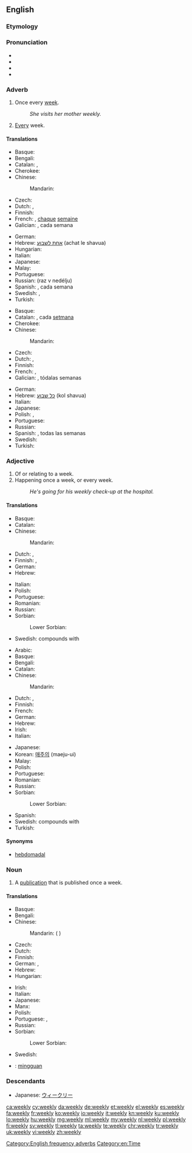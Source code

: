 ==English==

===Etymology===
{{suffix|week|ly}}

===Pronunciation===
* {{audio|en-us-weekly.ogg|Audio (US)}}
* {{IPA|/wiːk.li/}}
* {{rhymes|iːk.li}}
* {{homophones|lang=en|weakly}}

===Adverb===
{{en-adv|-}}

# Once every [[week]].
#: ''She visits her mother weekly.''
# [[every|Every]] week.

====Translations====
{{trans-top|once every week}}
* Basque: {{t|eu|astean behin}}
* Bengali: {{t|bn|সাপ্তাহিক|tr=shaptahik|sc=Beng}}
* Catalan: {{t|ca|setmanalment}}, {{t|ca|setmanal}}
* Cherokee: {{t|chr|ᏑᎾᏙᏓᏆᏍᏗ ᏂᎦᎵᏍᏔᏂᏒ|tr=sunadodaquasdi nigalistanisv|sc=Cher}}
* Chinese:
*: Mandarin: {{t|cmn|每周|tr=měizhōu|sc=Hani}}
* Czech: {{t|cs|týdně}}
* Dutch: {{t|nl|wekelijks}}, {{t|nl|eenmaal per week}}
* Finnish: {{t|fi|viikoittain}}
* French: {{t+|fr|hebdomadairement}}, [[chaque]] [[semaine]]
* Galician: {{t|gl|semanalmente}}, cada semana
{{trans-mid}}
* German: {{t+|de|wöchentlich}}
* Hebrew: [[אחת לשבוע]] (achat le shavua)
* Hungarian: {{t|hu|hetenként}}
* Italian: {{t+|it|settimanalmente}}
* Japanese: {{t|ja|毎週|tr=まいしゅう, maishū}}
* Malay: {{t|ms|mingguan}}
* Portuguese: {{t|pt|semanalmente}}
* Russian: {{l|ru|раз}} {{l|ru|в}} {{l|ru|неделя|неделю}} (raz v nedélju)
* Spanish: {{t|es|semanalmente}}, cada semana
* Swedish: {{t|sv|en gång per vecka}}, {{t|sv|en gång i veckan}}
* Turkish: {{t|tr|haftada bir}}
{{trans-bottom}}

{{trans-top|every week}}
* Basque: {{t+|eu|astero}}
* Catalan: {{t|ca|setmanalment}}, cada [[setmana]]
* Cherokee: {{t|chr|ᏑᎾᏙᏓᏆᏍᏗ ᏂᎦᎵᏍᏔᏂᏒ|tr=sunadodaquasdi nigalistanisv|sc=Cher}}
* Chinese:
*: Mandarin: {{t|cmn|每周|tr=měizhōu|sc=Hani}}
* Czech: {{t|cs|týdně}}
* Dutch: {{t|nl|wekelijks}}, {{t|nl|elke week}}
* Finnish: {{t|fi|viikoittain}}
* French: {{t+|fr|hebdomadairement}}, {{t|fr|une fois par semaine}}
* Galician: {{t|gl|semanalmente}}, tódalas semanas
{{trans-mid}}
* German: {{t+|de|wöchentlich}}
* Hebrew: [[כל שבוע]] (kol shavua)
* Italian: {{t+|it|settimanalmente}}
* Japanese: {{t|ja|毎週|tr=maishū}}
* Polish: {{t|pl|cotygodniowo|m}}, {{t|pl|co tydzień}}
* Portuguese: {{t|pt|semanalmente}}
* Russian: {{t+|ru|еженедельно|tr=ježenedélʹno|sc=Cyrl}}
* Spanish: {{t|es|semanalmente}}, todas las semanas
* Swedish: {{t|sv|varje vecka}}
* Turkish: {{t|tr|her hafta}}
{{trans-bottom}}

===Adjective===
{{en-adj|-}}

# Of or relating to a week.
# Happening once a week, or every week.
#: ''He's going for his weekly check-up at the hospital.''

====Translations====
{{trans-top|of or relating to a week}}
* Basque: {{t+|eu|asteroko}}
* Catalan: {{t|ca|setmanal}}
* Chinese:
*: Mandarin: {{t|cmn|每周|tr=měizhōu|sc=Hani}}
* Dutch: {{t|nl|wekelijks}}, {{t|nl|wekelijkse}}
* Finnish: {{t+|fi|viikoittainen}}, {{t+|fi|viikko|alt=viikko-}}
* German: {{t+|de|wöchentlich}}
* Hebrew: {{t|he|שבועי|tr=shvuee|sc=Hebr}}
{{trans-mid}}
* Italian: {{t+|it|settimanale}}
* Polish: {{t|pl|tygodniowy|m}}
* Portuguese: {{t+|pt|semanal}}
* Romanian: {{t|ro|săptămânal|m|n}}
* Russian: {{t+|ru|недельный|tr=nedél’nyj}}
* Sorbian:
*: Lower Sorbian: {{t|dsb|tyźeński}}
* Swedish: compounds with {{t+|sv|vecka|c}}
{{trans-bottom}}

{{trans-top|happening once a week or every week}}
* Arabic: {{t|ar|اسبوعيا|alt=أسبوعيًا|tr=’usbuaʕían}}
* Basque: {{t+|eu|asteroko}}
* Bengali: {{t|bn|সাপ্তাহিক|tr=shaptahik|sc=Beng}}
* Catalan: {{t|ca|setmanal}}
* Chinese:
*: Mandarin: {{t|cmn|每周|tr=měizhōu|sc=Hani}}
* Dutch: {{t|nl|wekelijks}}, {{t|nl|wekelijkse}}
* Finnish: {{t+|fi|viikoittainen}}
* French: {{t+|fr|hebdomadaire}}
* German: {{t+|de|wöchentlich}}
* Hebrew: {{t|he|שבועי|m|tr=shvuee|sc=Hebr}}
* Irish: {{t|ga|seachtainiúil}}
* Italian: {{t+|it|settimanale}}
{{trans-mid}}
* Japanese: {{t|ja|毎週の|tr=maishū no}}
* Korean: [[매주|매주의]] (maeju-ui)
* Malay: {{t|ms|mingguan}}
* Polish: {{t+|pl|cotygodniowy|m}}
* Portuguese: {{t+|pt|semanal}}
* Romanian: {{t|ro|săptămânal|m|n}}
* Russian: {{t+|ru|еженедельный|tr=ježenedél’nyj}}
* Sorbian:
*: Lower Sorbian: {{t|dsb|tyźeński}}
* Spanish: {{t|es|semanal}}
* Swedish: compounds with {{t+|sv|vecka|c}}
* Turkish: {{t+|tr|haftalık}}
{{trans-bottom}}

====Synonyms====
* [[hebdomadal]]

===Noun===
{{en-noun|weeklies}}

# A [[publication]] that is published once a week.

====Translations====
{{trans-top|publication that is published once a week}}
* Basque: {{t+|eu|astekari}}
* Bengali: {{t|bn|সাপ্তাহিক|tr=shaptahik|sc=Beng}}
* Chinese:
*: Mandarin: {{t+|cmn|周刊|tr=zhōukān|sc=Hani}} ({{qualifier|traditional also:}} {{t+|cmn|週刊|sc=Hani}})
* Czech: {{t+|cs|týdeník}}
* Dutch: {{t+|nl|weekblad|n}}
* Finnish: {{t+|fi|viikkolehti}}
* German: {{t|de|Wochenzeitschrift|f}}, {{t|de|Wochenblatt|n}}
* Hebrew: {{t|he|שבועון|m|tr=shavuón}}
* Hungarian: {{t+|hu|hetilap}}
{{trans-mid}}
* Irish: {{t|ga|seachtanán|m}}
* Italian: {{t+|it|settimanale|m}}
* Japanese: {{t+|ja|週刊|tr=しゅうかん, shūkan}}
* Manx: {{t|gv|shiaghtinane|m}}
* Polish: {{t+|pl|tygodnik|m}}
* Portuguese: {{t+|pt|semanário|m}}, {{t+|pt|hebdomadário|m}}
* Russian: {{t+|ru|еженедельник|m|tr=ježenedél’nik}}
* Sorbian:
*: Lower Sorbian: {{t|dsb|tyźenik|m}}
* Swedish: {{t|sv|veckotidning|c}}
{{trans-bottom}}

{{checktrans-top}}
* {{ttbc|id}}: [[minggu|mingguan]]
{{trans-mid}}
{{trans-bottom}}

===Descendants===
* Japanese: [[ウィークリー]]

[[Category:English frequency adverbs]]
[[Category:en:Time]]

[[ca:weekly]]
[[cy:weekly]]
[[da:weekly]]
[[de:weekly]]
[[et:weekly]]
[[el:weekly]]
[[es:weekly]]
[[fa:weekly]]
[[fr:weekly]]
[[ko:weekly]]
[[io:weekly]]
[[it:weekly]]
[[kn:weekly]]
[[ku:weekly]]
[[lo:weekly]]
[[hu:weekly]]
[[mg:weekly]]
[[ml:weekly]]
[[my:weekly]]
[[nl:weekly]]
[[pl:weekly]]
[[fi:weekly]]
[[sv:weekly]]
[[tl:weekly]]
[[ta:weekly]]
[[te:weekly]]
[[chr:weekly]]
[[tr:weekly]]
[[uk:weekly]]
[[vi:weekly]]
[[zh:weekly]]